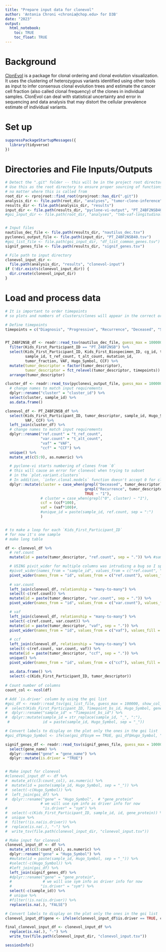 ```yaml
---
title: "Prepare input data for clonevol"
author: 'Antonia Chroni <chronia@chop.edu> for D3B'
date: "2023"
output:
  html_notebook:
    toc: TRUE
    toc_float: TRUE
---
```


# Background

[ClonEvol](https://github.com/hdng/clonevol) is a package for clonal ordering and clonal evolution visualization. It uses the clustering of heterozygous variants identified using other tools as input to infer consensus clonal evolution trees and estimate the cancer cell fraction (also called clonal frequency) of the clones in individual samples. ClonEvol can deal with statistical uncertainty and error in sequencing and data analysis that may distort the cellular prevalence estimate of individual variants.


# Set up

```r
suppressPackageStartupMessages({
  library(tidyverse)
})
```

# Directories and File Inputs/Outputs

```r
# Detect the ".git" folder -- this will be in the project root directory
# Use this as the root directory to ensure proper sourcing of functions 
# no matter where this is called from
root_dir <- rprojroot::find_root(rprojroot::has_dir(".git"))
analysis_dir <- file.path(root_dir, "analyses", "tumor-clone-inference")
results_dir <- file.path(analysis_dir, "results")
input_dir <- file.path(results_dir, "pyclone-vi-output", "PT_Z4BF2NSB40")
#goi_input_dir <- file.path(root_dir, "analyses", "tmb-vaf-longitudinal", "results")


# Input files
nautilus_dec_file <- file.path(results_dir, "nautilus_dec.tsv") 
pyclonevi_output_file <- file.path(input_dir, "PT_Z4BF2NSB40.tsv") 
#goi_list_file <- file.path(goi_input_dir, "df_list_common_genes.tsv") 
signif_genes_file <- file.path(results_dir, "signif_genes.tsv") 

# File path to input directory
clonevol_input_dir <-
  file.path(analysis_dir, "results", "clonevol-input")
if (!dir.exists(clonevol_input_dir)) {
  dir.create(clonevol_input_dir)
}
```

# Load and process data

```r
# It is important to order timepoints 
# so plots and numbers of clusters/clones will appear in the correct order for plots

# Define timepoints
timepoints = c("Diagnosis", "Progressive", "Recurrence", "Deceased", "Second Malignancy", "Unavailable")


PT_Z4BF2NSB_df <- readr::read_tsv(nautilus_dec_file, guess_max = 100000, show_col_types = FALSE) %>%
  filter(Kids_First_Participant_ID == "PT_Z4BF2NSB") %>% 
  select(Kids_First_Participant_ID, Kids_First_Biospecimen_ID, cg_id, tumor_descriptor,
         sample_id, t_ref_count, t_alt_count, mutation_id,
         tumor_fraction, VAF, Hugo_Symbol, CCF) %>% 
  mutate(tumor_descriptor = factor(tumor_descriptor),
         tumor_descriptor = fct_relevel(tumor_descriptor, timepoints)) %>% 
  arrange(tumor_descriptor)

cluster_df <- readr::read_tsv(pyclonevi_output_file, guess_max = 100000, show_col_types = FALSE) %>% 
  # change names to match input requirements
  dplyr::rename("cluster" = "cluster_id") %>% 
  select(cluster, sample_id) %>% 
  as.data.frame()

clonevol_df <- PT_Z4BF2NSB_df %>% 
  select(Kids_First_Participant_ID, tumor_descriptor, sample_id, Hugo_Symbol, t_ref_count, t_alt_count,
         VAF, CCF) %>% 
  left_join(cluster_df) %>% 
  # change names to match input requirements
  dplyr::rename("ref.count" = "t_ref_count", 
                "var.count" = "t_alt_count",
                "vaf" = "VAF",
                "ccf" = "CCF") %>% 
  unique() %>% 
  mutate_at(c(5:9), as.numeric) %>% 

  # pyclone-vi starts numbering of clones from `0`
  # this will cause an error for clonevol when trying to subset
  # in the `plot.variant.clusters`
  # In addition, `infer.clonal.models` function doesn't accept 0 for clustering
  dplyr::mutate(cluster = case_when(grepl("Deceased", tumor_descriptor) ~ "3",
                                    grepl("Recurrence", tumor_descriptor) ~ "2",
                                    TRUE ~ "1"),
                # cluster = case_when(grepl("0", cluster) ~ "1"),
                ccf = (ccf*100),
                vaf = (vaf*100)#,
                #unique_id = paste(sample_id, ref.count, sep = ":")
                )  


# to make a loop for each `Kids_First_Participant_ID`
# for now it's one sample
# make long table

df <- clonevol_df %>%
  # ref.count
  mutate(id = paste(tumor_descriptor, "ref.count", sep = ".")) %>% #sample_id

  # USING pivit_wider for multiple columns was intrudicng a bug so I split it up instead
  #pivot_wider(names_from = "sample_id", values_from = c("ref.count", "var.count", "vaf", "ccf")) %>% #values_fn = list
  pivot_wider(names_from = "id", values_from = c("ref.count"), values_fill = 0) %>% #values_fn = list
  
  # var.count
  left_join(clonevol_df, relationship = "many-to-many") %>% 
  select(-c(ref.count)) %>% 
  mutate(id = paste(tumor_descriptor, "var.count", sep = ".")) %>% 
  pivot_wider(names_from = "id", values_from = c("var.count"), values_fill = 0) %>% #values_fn = list

  # vaf
  left_join(clonevol_df, relationship = "many-to-many") %>% 
  select(-c(ref.count, var.count)) %>% 
  mutate(id = paste(tumor_descriptor, "vaf", sep = ".")) %>% 
  pivot_wider(names_from = "id", values_from = c("vaf"), values_fill = 0) %>% #values_fn = list
  
  # ccf
  left_join(clonevol_df, relationship = "many-to-many") %>% 
  select(-c(ref.count, var.count, vaf)) %>% 
  mutate(id = paste(tumor_descriptor, "ccf", sep = ".")) %>% 
  unique() %>% 
  pivot_wider(names_from = "id", values_from = c("ccf"), values_fill = 0) %>% #values_fn = list
  
  as.data.frame() %>% 
  select(-c(Kids_First_Participant_ID, tumor_descriptor)) 
  
# Count number of columns
count_col <- ncol(df)

# Add `is.driver` column by using the goi list
#goi_df <- readr::read_tsv(goi_list_file, guess_max = 100000, show_col_types = FALSE) %>% 
#  select(Kids_First_Participant_ID, Timepoint_bs_id, Hugo_Symbol, gene_protein, sym) %>% 
#  dplyr::rename("sample_id" = "Timepoint_bs_id") %>% 
#  dplyr::mutate(sample_id = str_replace(sample_id, "_", ":"),
 #               id = paste(sample_id, Hugo_Symbol, sep = "_"))

# Convert labels to display on the plot only the ones in the goi list
#goi_df$Hugo_Symbol <- ifelse(goi_df$sym == TRUE, goi_df$Hugo_Symbol, "")

signif_genes_df <- readr::read_tsv(signif_genes_file, guess_max = 100000, show_col_types = FALSE) %>% 
  select(gene_name) %>% 
  dplyr::rename("gene" = "gene_name") %>% 
  dplyr::mutate(is.driver = "TRUE")


# Make input for clonevol
#clonevol_input_df <- df %>% 
#  mutate_at(c(3:count_col), as.numeric) %>%
#  mutate(id = paste(sample_id, Hugo_Symbol, sep = "_")) %>% 
#  select(-c(Hugo_Symbol)) %>% 
#  left_join(goi_df) %>% 
#  dplyr::rename("gene" = "Hugo_Symbol",  # "gene_protein"
                # we will use sym info as driver info for now
#                "is.driver" = "sym") %>%
#  select(-c(Kids_First_Participant_ID, sample_id, id, gene_protein)) %>% 
#  unique %>%
#  filter(!is.na(is.driver)) %>% 
#  replace(is.na(.), "-") %>% 
#  write_tsv(file.path(clonevol_input_dir, "clonevol_input.tsv"))

# Make input for clonevol
clonevol_input_df <- df %>% 
  mutate_at(c(3:count_col), as.numeric) %>%
  dplyr::rename("gene" = "Hugo_Symbol") %>% 
  #mutate(id = paste(sample_id, Hugo_Symbol, sep = "_")) %>% 
  #select(-c(Hugo_Symbol)) %>% 
  #left_join(goi_df) %>% 
  left_join(signif_genes_df) %>% 
  #dplyr::rename("gene" = "gene_protein", 
  #              # we will use sym info as driver info for now
  #             "is.driver" = "sym") %>%
  select(-c(sample_id)) %>% 
  # unique %>%
  #filter(!is.na(is.driver)) %>% 
  replace(is.na(.), "FALSE") 

# Convert labels to display on the plot only the ones in the goi list
clonevol_input_df$gene <- ifelse(clonevol_input_df$is.driver == TRUE, clonevol_input_df$gene, "")

final_clonevol_input_df <- clonevol_input_df %>%
  replace(is.na(.), "-") %>% 
  write_tsv(file.path(clonevol_input_dir, "clonevol_input.tsv"))
```


```r
sessionInfo()
```


